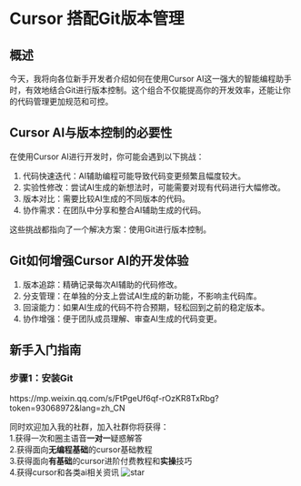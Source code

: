 # Cursor 搭配Git版本管理

## 概述
今天，我将向各位新手开发者介绍如何在使用Cursor AI这一强大的智能编程助手时，有效地结合Git进行版本控制。这个组合不仅能提高你的开发效率，还能让你的代码管理更加规范和可控。

## Cursor AI与版本控制的必要性
在使用Cursor AI进行开发时，你可能会遇到以下挑战：

1. 代码快速迭代：AI辅助编程可能导致代码变更频繁且幅度较大。
2. 实验性修改：尝试AI生成的新想法时，可能需要对现有代码进行大幅修改。
3. 版本对比：需要比较AI生成的不同版本的代码。
4. 协作需求：在团队中分享和整合AI辅助生成的代码。

这些挑战都指向了一个解决方案：使用Git进行版本控制。

## Git如何增强Cursor AI的开发体验
1. 版本追踪：精确记录每次AI辅助的代码修改。
2. 分支管理：在单独的分支上尝试AI生成的新功能，不影响主代码库。
3. 回滚能力：如果AI生成的代码不符合预期，轻松回到之前的稳定版本。
4. 协作增强：便于团队成员理解、审查AI生成的代码变更。


## 新手入门指南
### 步骤1：安装Git

  <Note title="剩余内容，微信公众号查看">
      https://mp.weixin.qq.com/s/FtPgeUf6qf-rOzKR8TxRbg?token=93068972&lang=zh_CN
   </Note>  

   同时欢迎加入我的社群，加入社群你将获得：<br/>
   1.获得一次和圈主语音**一对一**疑惑解答<br/>
   2.获得面向**无编程基础**的cursor基础教程<br/>
   3.获得面向**有基础**的cursor进阶付费教程和**实操**技巧<br/>
   4.获得cursor和各类ai相关资讯
   ![star](/star.png)


